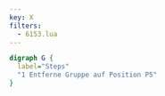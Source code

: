 ```yaml
---
key: X
filters:
  - 6153.lua
---
```


```dot
digraph G {
  label="Steps"
  "1 Entferne Gruppe auf Position P5"
}
```